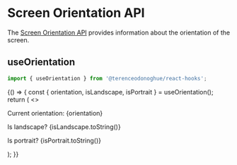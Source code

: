 
<Meta title="Web APIs/Screen Orientation API" />

# Screen Orientation API

The [Screen Orientation API](https://developer.mozilla.org/en-US/docs/Web/API/Screen_Orientation_API) provides information about the orientation of the screen.

## useOrientation

```javascript
import { useOrientation } from '@terenceodonoghue/react-hooks';
```

<Canvas>
  <Story name="useOrientationHook">
    {() => {
      const { orientation, isLandscape, isPortrait } = useOrientation();
      return (
        <>
          <p>Current orientation: {orientation}</p>
          <p>Is landscape? {isLandscape.toString()}</p>
          <p>Is portrait? {isPortrait.toString()}</p>
        </>
      );
    }}
  </Story>
</Canvas>
